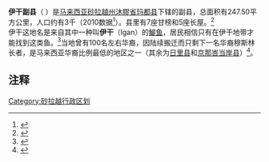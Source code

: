 {{noteTA|G1=melayu}}
{{Infobox Settlement
|name=伊干副县
|official_name=Daerah Kecil Igan
|image_blank_emblem = Flag of Sarawak.svg
|blank_emblem_type = 砂拉越
|image_map = 
|mapsize=225px
|subdivision_type=州属
|subdivision_name=[[砂拉越|砂拉越]]
|subdivision_type1=省
|subdivision_name1=[[沐膠省|沐膠省]]
|subdivision_type2=县
|subdivision_name2=[[玛都县|玛都县]]
|area_total_km2 = 247.50
|population_total = 3731
|population_density_km2 = auto
|population_as_of = 2010
|blank2_name = 族群
|blank2_info = [[马兰诺族|马兰诺人]]（63.7%）, [[伊班族|伊班人]]（17.2%）, [[华人|华人]]（1.0%）, [[马来人|马来人]]（5.2%）, [[外国人|外国人]]（9.5%）与 其他 （3.4%）
|seat_type =县城
|seat = [[伊干|伊干]]镇
|parts_type = 地方政府
|parts = 瑪都达佬县议会 ''Matu & Daro District Council''
|website=[http://www.matu-darodc.sarawak.gov.my/ 玛都达佬县议会（Matu & Daro District Council）]{{ms}}
}}

'''伊干副县'''（''{{lang-en|Igan Sub-District}} {{lang-ms|Daerah Kecil Igan}}''）是[[马来西亚|马来西亚]][[砂拉越|砂拉越州]][[沐膠省|沐膠省]][[玛都县|玛都县]]下辖的副县，总面积有247.50平方公里，人口约有3千（2010数据<ref name="igan1">{{Cite web |url=http://www.statistics.gov.my/portal/index.php?option=com_content&view=article&id=1354&Itemid=111&lang=en |publisher=马来西亚国家统计局 |title=2010年马来西亚地方政府人口分布 |page= |date=2010年更新 |accessdate=2012年3月22日 |deadurl=yes |archiveurl=https://web.archive.org/web/20141114002922/http://www.statistics.gov.my/portal/index.php?option=com_content&view=article&id=1354&Itemid=111&lang=en |archivedate=2014年11月14日 }}{{ms}}{{en}}</ref>）。县里有7座甘榜和5座长屋。<ref name="igan2">{{Cite web| url = http://igan.pjk.com.my/index.php?option=com_content&task=view&id=22&Itemid=1| publisher = Pusat Jalur Lebar Komuniti (PJK)| title = 依干概况| page = 1页| date =2011-07-01| accessdate = 2012年3月22日| archive-date = 2013年1月21日| archive-url = https://web.archive.org/web/20130121103820/http://igan.pjk.com.my/index.php?option=com_content&task=view&id=22&Itemid=1| dead-url = yes}}{{ms}}</ref><br />
伊干这地名是来自其中一种叫'''伊干'''（Igan）的[[鯷鱼|鯷鱼]]，居民相信只有在伊干地带才能找到这类鱼。<ref name="igan3">{{Cite web| url = http://igan.pjk.com.my/index.php?option=com_content&task=view&id=23&Itemid=55| publisher = Pusat Jalur Lebar Komuniti (PJK)| title = 依干历史| page = | date =2012-02-03| accessdate = 2012年3月22日| archive-date = 2019年6月29日| archive-url = https://web.archive.org/web/20190629085204/http://igan.pjk.com.my/index.php?option=com_content&task=view&id=23&Itemid=55| dead-url = yes}}{{ms}}</ref>当地曾有100名左右华裔，因陆续搬迁而只剩下一名华裔穆斯林长者，是马来西亚华裔比例最低的地区之一（其余为[[日里县|日里县]]和[[京那峇当岸县|京那峇当岸县]]）<ref>{{cite news|url=http://news.seehua.com/?p=465034|title=诗巫伊干发现前人足迹 村里只剩一位拥华裔血统|first=David|last=張|publisher=[[诗华日报|诗华日报]]}}</ref>。

== 注释 ==
{{reflist}}

{{砂拉越小作品}}
{{砂拉越}}

[[Category:砂拉越行政区划|Category:砂拉越行政区划]]